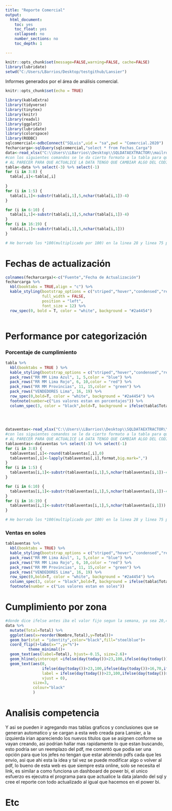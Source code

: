 ```yaml
---
title: "Reporte Comercial"
output:
  html_document:
    toc: yes
    toc_float: yes
    collapsed: no
    number_sections: no
    toc_depth: 1

---
```


```r
knitr::opts_chunk$set(message=FALSE,warning=FALSE, cache=FALSE)
library(lubridate)
setwd("C:/Users/LBarrios/Desktop/testgithub/Lansier")
```
Informes generados por el área de análisis comercial.


```r
knitr::opts_chunk$set(echo = TRUE)

library(kableExtra)
library(tidyverse)
library(tinytex)
library(knitr)
library(readxl)
library(ggplot2)
library(lubridate)
library(colorspace)
library(RODBC)
sqlcomercial<-odbcConnect("SQLuis",uid = "sa",pwd = "Comercial.2020")
fecharcarga<-sqlQuery(sqlcomercial,"select * from Fechas_Carga")
data<-read_xlsx("C:\\Users\\LBarrios\\Desktop\\SQLDATAEXTRACTOR\\mailrdata\\datapresentacion.xlsx") #borre todo el path que decia C/USERS,etc y lo deje solo en el nombre de el archivo, asi ya no importa donde lo corra siempre y cuando este en el wd
#con los siguientes comandos se le da cierto formato a la tabla para que sea mas facil de presentar la data en una tabla
# AL PARECER PARA QUE ACTUALICE LA DATA TENGO QUE CAMBIAR ALGO DEL CODIGO SINO NO CORRE
tabla<-data %>% select(-3) %>% select(-1)
for (i in 3:8) {
  tabla[,i]<-tabla[,i]
  
}
for (i in 1:5) {
  tabla[i,1]<-substr(tabla[i,1],5,nchar(tabla[i,1])-4)
}

for (i in 6:10) {
  tabla[i,1]<-substr(tabla[i,1],5,nchar(tabla[i,1])-4)
}
for (i in 16:19) {
  tabla[i,1]<-substr(tabla[i,1],5,nchar(tabla[i,1]))
}

# He borrado los *100(multiplicado por 100) en la linea 28 y linea 75 porque ahora mis valores no estan en decimales sino enteros, revisar eso


```
# Fechas de actualización
```r
colnames(fecharcarga)<-c("Fuente","Fecha de Actualización")
fecharcarga %>%
  kbl(booktabs = TRUE,align = "c") %>% 
  kable_styling(bootstrap_options = c("striped","hover","condensed","responsive","bordered"),
                full_width = FALSE,
                position = "left",
                font_size = 12) %>% 
  row_spec(0, bold = T, color = "white", background = "#2a4454")
 
```
# Performance por categorización
### Porcentaje de cumplimiento
```r

tabla %>%
  kbl(booktabs = TRUE ) %>%
  kable_styling(bootstrap_options = c("striped","hover","condensed","responsive")) %>% 
  pack_rows("RR MM Lima Azul", 1, 5,color = "blue") %>%
  pack_rows("RR MM Lima Rojo", 6, 10,color = "red") %>%
  pack_rows("RR MM Provincias", 11, 15,color = "green") %>%
  pack_rows("VENDEDORES Lima", 16, 19) %>%
  row_spec(0,bold=T, color = "white", background = "#2a4454") %>% 
  footnote(number=c("Los valores estan en porcentajes")) %>% 
  column_spec(3, color = "black",bold=T, background = ifelse(tabla$Total > 100, "green", ifelse(tabla$Total<80,"red","yellow")))
   
        
 

```



```r
dataventas<-read_xlsx("C:\\Users\\LBarrios\\Desktop\\SQLDATAEXTRACTOR\\mailrdata\\datapresentacionventas.xlsx") #borre todo el path que decia C/USERS,etc y lo deje solo en el nombre de el archivo, asi ya no importa donde lo corra siempre y cuando este en el wd
#con los siguientes comandos se le da cierto formato a la tabla para que sea mas facil de presentar la data en una tabla
# AL PARECER PARA QUE ACTUALICE LA DATA TENGO QUE CAMBIAR ALGO DEL CODIGO SINO NO CORRE
tablaventas<-dataventas %>% select(-3) %>% select(-1)
for (i in 3:8) {
  tablaventas[,i]<-round(tablaventas[,i],0)
  tablaventas[,i]<-lapply(tablaventas[,i],format,big.mark=",")
}
for (i in 1:5) {
  tablaventas[i,1]<-substr(tablaventas[i,1],5,nchar(tablaventas[i,1])-4)
}

for (i in 6:10) {
  tablaventas[i,1]<-substr(tablaventas[i,1],5,nchar(tablaventas[i,1])-4)
}
for (i in 16:19) {
  tablaventas[i,1]<-substr(tablaventas[i,1],5,nchar(tablaventas[i,1]))
}

# He borrado los *100(multiplicado por 100) en la linea 28 y linea 75 porque ahora mis valores no estan en decimales sino enteros, revisar eso
```

### Ventas en soles

```r

tablaventas %>%
  kbl(booktabs = TRUE) %>%
  kable_styling(bootstrap_options = c("striped","hover","condensed","responsive")) %>% 
  pack_rows("RR MM Lima Azul", 1, 5,color = "blue") %>%
  pack_rows("RR MM Lima Rojo", 6, 10,color = "red") %>%
  pack_rows("RR MM Provincias", 11, 15,color = "green") %>%
  pack_rows("VENDEDORES Lima", 16, 19) %>%
  row_spec(0,bold=T, color = "white", background = "#2a4454") %>%
  column_spec(3, color = "black",bold=T, background = ifelse(tabla$Total > 100, "green", ifelse(tabla$Total<80,"red","yellow"))) %>% 
  footnote(number = c("Los valores estan en soles"))
```


# Cumplimiento por zona
```r
#donde dice ifelse antes iba el valor fijo segun la semana, ya sea 20,40,70 o 100, ahora ya esta automatico en funcion a la fecha que se corre.
data %>%
  mutate(Total=Total) %>% 
  ggplot(aes(x=reorder(Nombre,Total),y=Total))+
  geom_bar(stat = "identity",color="black",fill="steelblue")+
  coord_flip()+labs(x="",y="%")+
          theme_minimal()+
  geom_text(aes(label=Total), hjust=-0.15, size=2.6)+
  geom_hline(yintercept =ifelse(day(today())>23,100,ifelse(day(today())>16,70,ifelse(day(today())>9,40,ifelse(day(today())>3,20,100)))) ,linetype="dotted",color="black")+
  geom_text(aes(0,
                ifelse(day(today())>23,100,ifelse(day(today())>16,70,ifelse(day(today())>9,40,ifelse(day(today())>3,20,100)))),
                label = ifelse(day(today())>23,100,ifelse(day(today())>16,70,ifelse(day(today())>9,40,ifelse(day(today())>3,20,100)))),
                vjust = 0),
            size=3,
            colour="black"
            )
```

# Analisis competencia
Y asi se pueden ir agregando mas tablas graficos y conclusiones que se generan automatico y se cargan a esta web creada para Lansier, a la izquierda irian apareciendo los nuevos titulos que se asignen conforme se vayan creando, asi podrian hallar mas rapidamente lo que estan buscando, esto podria ser un reemplazo del pdf, me comentó que podia ser una opción para que los jefes no tengan que estar abriendo pdfs cada que les envio, asi que ahi esta la idea y tal vez se puede modificar algo o volver al pdf, lo bueno de esta web es que siempre esta online, solo se necesita el link, es similar a como funciona un dashboard de power bi, el unico esfuerzo es ejecutra el programa para que actualice la data jalando del sql y cree el reporte con todo actualizado al igual que hacemos en el power bi.

# Etc